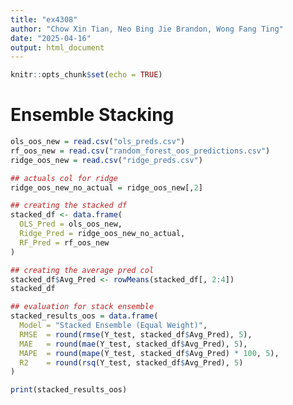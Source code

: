 ```yaml
---
title: "ex4308"
author: "Chow Xin Tian, Neo Bing Jie Brandon, Wong Fang Ting"
date: "2025-04-16"
output: html_document
---
```


```r
knitr::opts_chunk$set(echo = TRUE)
```

# Ensemble Stacking

```r

ols_oos_new = read.csv("ols_preds.csv") 
rf_oos_new = read.csv("random_forest_oos_predictions.csv")
ridge_oos_new = read.csv("ridge_preds.csv")

## actuals col for ridge
ridge_oos_new_no_actual = ridge_oos_new[,2]

## creating the stacked df
stacked_df <- data.frame(
  OLS_Pred = ols_oos_new,
  Ridge_Pred = ridge_oos_new_no_actual,
  RF_Pred = rf_oos_new
)

## creating the average pred col 
stacked_df$Avg_Pred <- rowMeans(stacked_df[, 2:4])
stacked_df

## evaluation for stack ensemble
stacked_results_oos = data.frame(
  Model = "Stacked Ensemble (Equal Weight)",
  RMSE  = round(rmse(Y_test, stacked_df$Avg_Pred), 5),
  MAE   = round(mae(Y_test, stacked_df$Avg_Pred), 5),
  MAPE  = round(mape(Y_test, stacked_df$Avg_Pred) * 100, 5),
  R2    = round(rsq(Y_test, stacked_df$Avg_Pred), 5)
)

print(stacked_results_oos)

```
